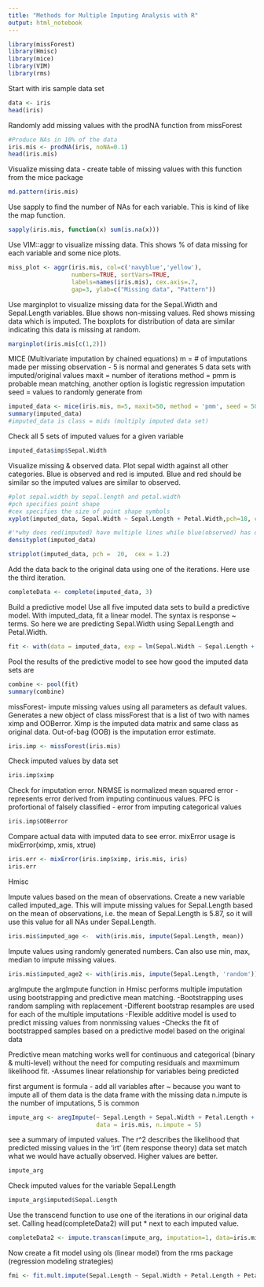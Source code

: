 ---
title: "Methods for Multiple Imputing Analysis with R"
output: html_notebook
---
```{r}
library(missForest)
library(Hmisc)
library(mice)
library(VIM)
library(rms)
```

Start with iris sample data set

```{r}
data <- iris
head(iris)
```
Randomly add missing values with the prodNA function from missForest

```{r}
#Produce NAs in 10% of the data
iris.mis <- prodNA(iris, noNA=0.1)
head(iris.mis)
```

Visualize missing data - create table of missing values with this function from the mice package

```{r}
md.pattern(iris.mis)
```

Use sapply to find the number of NAs for each variable. This is kind of like the map function. 

```{r}
sapply(iris.mis, function(x) sum(is.na(x)))
```

Use VIM::aggr to visualize missing data. This shows % of data missing for each variable and  some nice plots.

```{r}
miss_plot <- aggr(iris.mis, col=c('navyblue','yellow'),
                  numbers=TRUE, sortVars=TRUE,
                  labels=names(iris.mis), cex.axis=.7,
                  gap=3, ylab=c("Missing data", "Pattern"))
```

Use marginplot to visualize missing data for the Sepal.Width and Sepal.Length variables. Blue shows non-missing values. Red shows missing data which is imputed. The boxplots for distribution of data are similar indicating this data is missing at random.

```{r}
marginplot(iris.mis[c(1,2)])
```

MICE (Multivariate imputation by chained equations)
m = # of imputations made per missing observation - 5 is normal  and generates 5 data sets with imputed/original values
maxit = number of iterations
method = pmm is probable mean matching, another option is logistic regression imputation
seed = values to randomly generate from

```{r}
imputed_data <- mice(iris.mis, m=5, maxit=50, method = 'pmm', seed = 500)
summary(imputed_data)
#imputed_data is class = mids (multiply imputed data set)
```
Check all 5 sets of imputed values for a given variable

```{r}
imputed_data$imp$Sepal.Width
```

Visualize missing & observed data. Plot sepal width against all other categories. Blue is observed and red is imputed. Blue and red should be similar so the imputed values are similar to observed.

```{r}
#plot sepal.width by sepal.length and petal.width
#pch specifies point shape 
#cex specifies the size of point shape symbols
xyplot(imputed_data, Sepal.Width ~ Sepal.Length + Petal.Width,pch=18, cex=1)
```

```{r}
#'*why does red(imputed) have multiple lines while blue(observed) has only one?*
densityplot(imputed_data)
```

```{r}
stripplot(imputed_data, pch =  20,  cex = 1.2)
```

Add the data back to the original data using one of the iterations. Here use the third iteration.

```{r}
completeData <- complete(imputed_data, 3)
```

Build a predictive model
Use all five imputed data sets to build a predictive model. With imputed_data, fit a linear model. The syntax is response ~ terms. So here we are predicting Sepal.Width using Sepal.Length and Petal.Width.

```{r}
fit <- with(data = imputed_data, exp = lm(Sepal.Width ~ Sepal.Length + Petal.Width))
```

Pool the results of the predictive model to see how good the imputed data sets are

```{r}
combine <- pool(fit)
summary(combine)
```

missForest- impute missing values using all parameters as default values. Generates a new object of class missForest that is a list of two with names ximp and OOBerror. Ximp is the imputed data matrix and same class as original data. Out-of-bag (OOB) is the imputation error estimate.
```{r}
iris.imp <- missForest(iris.mis)
```

Check imputed values by data set

```{r}
iris.imp$ximp
```

Check for imputation error. NRMSE is normalized mean squared error - represents error derived from imputing continuous values. PFC is profortional of falsely classified - error from imputing categorical values
```{r}
iris.imp$OOBerror
```

Compare actual data with imputed data to see error. mixError usage is mixError(ximp, xmis, xtrue)
```{r}
iris.err <- mixError(iris.imp$ximp, iris.mis, iris)
iris.err
```

Hmisc

Impute values based on the mean of observations. Create a new variable called imputed_age. This will impute missing values for Sepal.Length based on the mean of observations, i.e. the mean of Sepal.Length is 5.87, so it will use this value for all NAs under Sepal.Length.

```{r}
iris.mis$imputed_age <-  with(iris.mis, impute(Sepal.Length, mean))
```

Impute values using randomly generated numbers. Can also use min, max, median to impute missing values.

```{r}
iris.mis$imputed_age2 <- with(iris.mis, impute(Sepal.Length, 'random'))
```

argImpute
the argImpute function in Hmisc performs multiple imputation using bootstrapping and predictive mean matching. 
-Bootstrapping uses random sampling with replacement
-Different bootstrap resamples are used for each of the multiple imputations
-Flexible additive model is used to predict missing values from nonmissing values
-Checks the fit of bootstrapped samples based on a predictive model based on the original data

Predictive mean matching works well for continuous and categorical (binary & multi-level) without the need for computing residuals and maxmimum likelihood fit.
-Assumes linear relationship for variables being predicted

first argument is formula - add all variables after ~ because you want to impute all of them
data is the data frame with the missing data
n.impute is the number of imputations, 5 is common

```{r}
impute_arg <- aregImpute(~ Sepal.Length + Sepal.Width + Petal.Length + Petal.Width + Species, 
                         data = iris.mis, n.impute = 5)
```

see a summary of imputed values. The r^2 describes the likelihood that predicted missing values in the 'irt' (item response theory) data set match what we would have actually observed. Higher values are better.

```{r}
impute_arg
```

Check imputed values for the variable Sepal.Length

```{r}
impute_arg$imputed$Sepal.Length
```

Use the transcend function to use one of the iterations in our original data set. Calling head(completeData2) will put * next to each imputed value.

```{r}
completeData2 <- impute.transcan(impute_arg, imputation=1, data=iris.mis, list.out=TRUE, pr=FALSE, check=FALSE)
```

Now create a fit model using ols (linear model) from the rms package (regression modeling strategies)
```{r}
fmi <- fit.mult.impute(Sepal.Length ~ Sepal.Width + Petal.Length + Petal.Width + Species, ols,  impute_arg, data = iris.mis)
```

